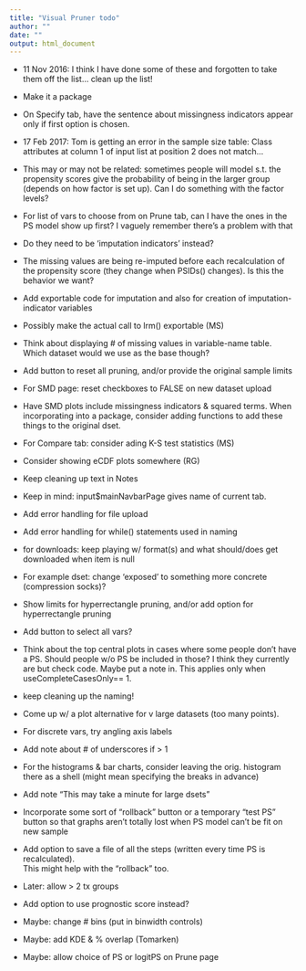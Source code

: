 ```yaml
---
title: "Visual Pruner todo"
author: ""
date: ""
output: html_document
---
```

* 11 Nov 2016: I think I have done some of these and forgotten to take them off the list... clean up the list!

* Make it a package

* On Specify tab, have the sentence about missingness indicators appear only if first option is chosen.

* 17 Feb 2017: Tom is getting an error in the sample size table: Class attributes at column 1 of input list at position 2 does not match...

* This may or may not be related: sometimes people will model s.t. the propensity scores give the probability of being in the larger group (depends on how factor is set up). Can I do something with the factor levels?

* For list of vars to choose from on Prune tab, can I have the ones in the PS model show up first? I vaguely remember there's a problem with that

* Do they need to be 'imputation indicators' instead?

* The missing values are being re-imputed before each recalculation of the propensity score (they change when PSIDs() changes). Is this the behavior we want?

* Add exportable code for imputation and also for creation of imputation-indicator variables

* Possibly make the actual call to lrm() exportable (MS)

* Think about displaying # of missing values in variable-name table. Which dataset would we use as the base though?

* Add button to reset all pruning, and/or provide the original sample limits

* For SMD page: reset checkboxes to FALSE on new dataset upload

* Have SMD plots include missingness indicators & squared terms. When incorporating into a package, consider adding functions to add these things to the original dset.

* For Compare tab: consider ading K-S test statistics (MS) 

* Consider showing eCDF plots somewhere (RG)

* Keep cleaning up text in Notes

* Keep in mind: input$mainNavbarPage gives name of current tab.

* Add error handling for file upload

* Add error handling for while() statements used in naming

* for downloads: keep playing w/ format(s) and what should/does get downloaded when item is null

* For example dset: change 'exposed' to something more concrete (compression socks)?

* Show limits for hyperrectangle pruning, and/or add option for hyperrectangle pruning

* Add button to select all vars?

* Think about the top central plots in cases where some people don't have a PS. Should people w/o PS be included in those? I think they currently are but check code. Maybe put a note in. This applies only when useCompleteCasesOnly== 1.

* keep cleaning up the naming!

* Come up w/ a plot alternative for v large datasets (too many points).

* For discrete vars, try angling axis labels

* Add note about # of underscores if > 1

* For the histograms & bar charts, consider leaving the orig. histogram there as a shell (might mean specifying the breaks in advance) 

* Add note "This may take a minute for large dsets"

* Incorporate some sort of "rollback" button or a temporary "test PS" button so that graphs aren't totally lost when PS model can't be fit on new sample

* Add option to save a file of all the steps (written every time PS is recalculated).  
This might help with the "rollback" too.

* Later: allow > 2 tx groups

* Add option to use prognostic score instead?

* Maybe: change # bins (put in binwidth controls)

* Maybe: add KDE & % overlap (Tomarken)

* Maybe: allow choice of PS or logitPS on Prune page
